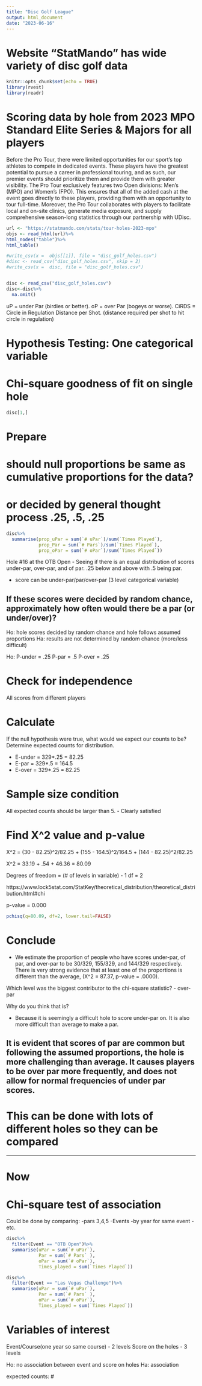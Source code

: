 ```yaml
---
title: "Disc Golf League"
output: html_document
date: "2023-06-16"
---
```

# Website "StatMando" has wide variety of disc golf data 
```r
knitr::opts_chunk$set(echo = TRUE)
library(rvest)
library(readr)
```

# Scoring data by hole from 2023 MPO Standard Elite Series & Majors for all players

Before the Pro Tour, there were limited opportunities for our sport’s top athletes to compete in dedicated events. These players have the greatest potential to pursue a career in professional touring, and as such, our premier events should prioritize them and provide them with greater visibility. The Pro Tour exclusively features two Open divisions: Men’s (MPO) and Women’s (FPO). This ensures that all of the added cash at the event goes directly to these players, providing them with an opportunity to tour full-time. Moreover, the Pro Tour collaborates with players to facilitate local and on-site clinics, generate media exposure, and supply comprehensive season-long statistics through our partnership with UDisc.
```r
url <- "https://statmando.com/stats/tour-holes-2023-mpo"
objs <- read_html(url)%>%
html_nodes("table")%>%
html_table()

#write_csv(x =  objs[[1]], file = "disc_golf_holes.csv")
#disc <- read_csv("disc_golf_holes.csv", skip = 2)
#write_csv(x =  disc, file = "disc_golf_holes.csv")


disc <- read_csv("disc_golf_holes.csv")
disc<-disc%>%
  na.omit()
```
uP = under Par (birdies or better).
oP = over Par (bogeys or worse). 
CiRDS = Circle in Regulation Distance per Shot. (distance required per shot to hit circle in regulation)



# Hypothesis Testing: One categorical variable 
# Chi-square goodness of fit on single hole 

```r
disc[1,]
```
# Prepare
# should null proportions be same as cumulative proportions for the data?
# or decided by general thought process .25, .5, .25
```r
disc%>%
  summarise(prop_uPar = sum(`# uPar`)/sum(`Times Played`),
            prop_Par = sum(`# Pars`)/sum(`Times Played`),
            prop_oPar = sum(`# oPar`)/sum(`Times Played`))
```

Hole #16 at the OTB Open
- Seeing if there is an equal distribution of scores under-par, over-par, and of par. .25 below and above with .5 being par.

- score can be under-par/par/over-par (3 level categorical variable)

If these scores were decided by random chance, approximately how often would there be a par (or under/over)?
- 
Ho: hole scores decided by random chance and hole follows assumed proportions
Ha: results are not determined by random chance (more/less difficult) 


Ho: P-under = .25
    P-par   = .5
    P-over  = .25

# Check for independence 
All scores from different players 

# Calculate 
If the null hypothesis were true, what would we expect our counts to be?
Determine expected counts for distribution.

- E-under = 329*.25 = 82.25
- E-par = 329*.5 = 164.5
- E-over = 329*.25 = 82.25 


# Sample size condition 
All expected counts should be larger than 5.
- Clearly satisfied 


# Find X^2 value and p-value 

X^2 = (30 - 82.25)^2/82.25 + (155 - 164.5)^2/164.5 + (144 - 82.25)^2/82.25

X^2 = 33.19 + .54 + 46.36 = 80.09

Degrees of freedom = (# of levels in variable) - 1
df = 2

https://www.lock5stat.com/StatKey/theoretical_distribution/theoretical_distribution.html#chi

p-value = 0.000

```r
pchisq(q=80.09, df=2, lower.tail=FALSE)
```


# Conclude 

- We estimate the proportion of people who have scores under-par, of par,
 and over-par to be 30/329, 155/329, and 144/329 respectively. 
 There is very strong evidence that at least one of the proportions is different than the average, (X^2 = 87.37, p-value = .0000).

Which level was the biggest contributor to the chi-square statistic?
- over-par

Why do you think that is?

- Because it is seemingly a difficult hole to score under-par on. It is also more difficult than average to make a par.

## It is evident that scores of par are common but following the assumed proportions, the hole is more challenging than average. It causes players to be over par more frequently, and does not allow for normal frequencies of under par scores.


# This can be done with lots of different holes so they can be compared 

------------------------------
# Now 

# Chi-square test of association
Could be done by comparing:
-pars 3,4,5
-Events 
-by year for same event
-etc.
```r
disc%>%
  filter(Event == "OTB Open")%>%
  summarise(uPar = sum(`# uPar`),
            Par = sum(`# Pars` ),
            oPar = sum(`# oPar`),
            Times_played = sum(`Times Played`))

disc%>%
  filter(Event == "Las Vegas Challenge")%>%
  summarise(uPar = sum(`# uPar`),
            Par = sum(`# Pars` ),
            oPar = sum(`# oPar`),
            Times_played = sum(`Times Played`))
```

# Variables of interest 
Event/Course(one year so same course) - 2 levels
Score on the holes - 3 levels

Ho: no association between event and score on holes 
Ha: association

expected counts:
#













